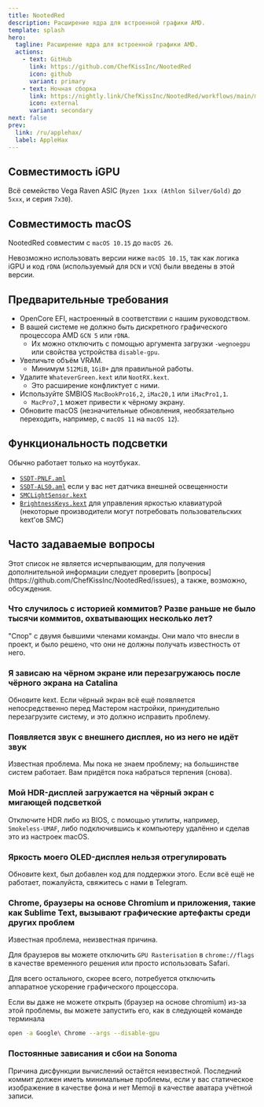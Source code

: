```yaml
---
title: NootedRed
description: Расширение ядра для встроенной графики AMD.
template: splash
hero:
  tagline: Расширение ядра для встроенной графики AMD.
  actions:
    - text: GitHub
      link: https://github.com/ChefKissInc/NootedRed
      icon: github
      variant: primary
    - text: Ночная сборка
      link: https://nightly.link/ChefKissInc/NootedRed/workflows/main/master/Artifacts.zip
      icon: external
      variant: secondary
next: false
prev:
  link: /ru/applehax/
  label: AppleHax
---
```



## Совместимость iGPU

Всё семейство Vega Raven ASIC (`Ryzen 1xxx (Athlon Silver/Gold)` до `5xxx`, и серия `7x30`).

## Совместимость macOS

NootedRed совместим с `macOS 10.15` до `macOS 26`.

Невозможно использовать версии ниже `macOS 10.15`, так как логика iGPU и код `rDNA` (используемый для `DCN` и `VCN`) были введены в этой версии.

## Предварительные требования

- OpenCore EFI, настроенный в соответствии с нашим руководством.
- В вашей системе не должно быть дискретного графического процессора AMD `GCN 5` или `rDNA`.
  - Их можно отключить с помощью аргумента загрузки `-wegnoegpu` или свойства устройства `disable-gpu`.
- Увеличьте объём VRAM.
  - Минимум `512MiB`, `1GiB+` для правильной работы.
- Удалите `WhateverGreen.kext` или `NootRX.kext`.
  - Это расширение конфликтует с ними.
- Используйте SMBIOS `MacBookPro16,2`, `iMac20,1` или `iMacPro1,1`.
  - `MacPro7,1` может привести к чёрному экрану.
- Обновите macOS (незначительные обновления, необязательно переходить, например, с `macOS 11` на `macOS 12`).

## Функциональность подсветки

Обычно работает только на ноутбуках.

- [`SSDT-PNLF.aml`](/Extras/SSDTs/SSDT-PNLF.aml)
- [`SSDT-ALS0.aml`](/Extras/SSDTs/SSDT-ALS0.aml) если у вас нет датчика внешней освещенности
- [`SMCLightSensor.kext`](https://github.com/Acidanthera/VirtualSMC)
- [`BrightnessKeys.kext`](https://github.com/Acidanthera/BrightnessKeys) для управления яркостью клавиатурой (некоторые производители могут потребовать пользовательских kext'ов SMC)

## Часто задаваемые вопросы

<Aside type="danger">
Этот список не является исчерпывающим, для получения дополнительной информации следует проверить [вопросы](https://github.com/ChefKissInc/NootedRed/issues), а также, возможно, обсуждения.
</Aside>

### Что случилось с историей коммитов? Разве раньше не было тысячи коммитов, охватывающих несколько лет?

"Спор" с двумя бывшими членами команды. Они мало что внесли в проект, и было решено, что они не должны получать известность от него.

### Я зависаю на чёрном экране или перезагружаюсь после чёрного экрана на Catalina

Обновите kext. Если чёрный экран всё ещё появляется непосредственно перед Мастером настройки, принудительно перезагрузите систему, и это должно исправить проблему.

### Появляется звук с внешнего дисплея, но из него не идёт звук

Известная проблема. Мы пока не знаем проблему; на большинстве систем работает. Вам придётся пока набраться терпения (снова).

### Мой HDR-дисплей загружается на чёрный экран с мигающей подсветкой

Отключите HDR либо из BIOS, с помощью утилиты, например, `Smokeless-UMAF`, либо подключившись к компьютеру удалённо и сделав это из настроек macOS.

### Яркость моего OLED-дисплея нельзя отрегулировать

Обновите kext, был добавлен код для поддержки этого. Если всё ещё не работает, пожалуйста, свяжитесь с нами в Telegram.

### Chrome, браузеры на основе Chromium и приложения, такие как Sublime Text, вызывают графические артефакты среди других проблем

Известная проблема, неизвестная причина.

Для браузеров вы можете отключить `GPU Rasterisation` в `chrome://flags` в качестве временного решения или просто использовать Safari.

Для всего остального, скорее всего, потребуется отключить аппаратное ускорение графического процессора.

Если вы даже не можете открыть (браузер на основе chromium) из-за этой проблемы, вы можете запустить его, как в следующей команде терминала

```sh
open -a Google\ Chrome --args --disable-gpu
```

### Постоянные зависания и сбои на Sonoma

Причина дисфункции вычислений остаётся неизвестной. Последний коммит должен иметь минимальные проблемы, если у вас статическое изображение в качестве фона и нет Memoji в качестве аватара учётной записи.
